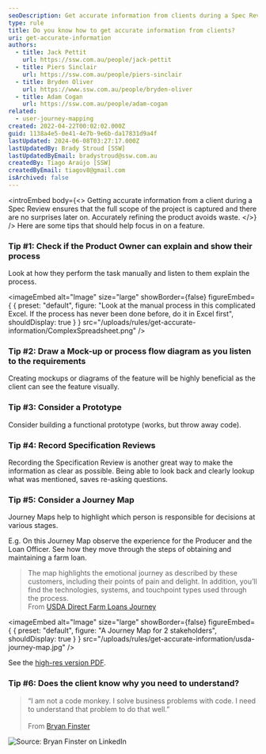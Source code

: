 ```yaml
---
seoDescription: Get accurate information from clients during a Spec Review by understanding their process, creating mockups or diagrams, considering prototypes, recording reviews, and using Journey Maps to highlight key decisions.
type: rule
title: Do you know how to get accurate information from clients?
uri: get-accurate-information
authors:
  - title: Jack Pettit
    url: https://ssw.com.au/people/jack-pettit
  - title: Piers Sinclair
    url: https://ssw.com.au/people/piers-sinclair
  - title: Bryden Oliver
    url: https://www.ssw.com.au/people/bryden-oliver
  - title: Adam Cogan
    url: https://ssw.com.au/people/adam-cogan
related:
  - user-journey-mapping
created: 2022-04-22T00:02:02.000Z
guid: 1138a4e5-0e41-4e7b-9e6b-da17831d9a4f
lastUpdated: 2024-06-08T03:27:17.000Z
lastUpdatedBy: Brady Stroud [SSW]
lastUpdatedByEmail: bradystroud@ssw.com.au
createdBy: Tiago Araújo [SSW]
createdByEmail: tiagov8@gmail.com
isArchived: false
---
```


<introEmbed
  body={<>
Getting accurate information from a client during a Spec Review ensures that the full scope of the project is captured and there are no surprises later on. Accurately refining the product avoids waste.
  </>}
/>
Here are some tips that should help focus in on a feature.

### Tip #1: Check if the Product Owner can explain and show their process

Look at how they perform the task manually and listen to them explain the process.


<imageEmbed
  alt="Image"
  size="large"
  showBorder={false}
  figureEmbed={ {
    preset: "default",
    figure: "Look at the manual process in this complicated Excel. If the process has never been done before, do it in Excel first",
    shouldDisplay: true
  } }
  src="/uploads/rules/get-accurate-information/ComplexSpreadsheet.png"
/>


### Tip #2: Draw a Mock-up or process flow diagram as you listen to the requirements

Creating mockups or diagrams of the feature will be highly beneficial as the client can see the feature visually.

### Tip #3: Consider a Prototype

Consider building a functional prototype (works, but throw away code).

### Tip #4: Record Specification Reviews

Recording the Specification Review is another great way to make the information as clear as possible. Being able to look back and clearly lookup what was mentioned, saves re-asking questions.

### Tip #5: Consider a Journey Map

Journey Maps help to highlight which person is responsible for decisions at various stages.

E.g. On this Journey Map observe the experience for the Producer and the Loan Officer. See how they move through the steps of obtaining and maintaining a farm loan.

> The map highlights the emotional journey as described by these customers, including their points of pain and delight. In addition, you’ll find the technologies, systems, and touchpoint types used through the process.\
>  From [USDA Direct Farm Loans Journey](https://coe.gsa.gov/coe/farm-loans/index.html#journeymap)


<imageEmbed
  alt="Image"
  size="large"
  showBorder={false}
  figureEmbed={ {
    preset: "default",
    figure: "A Journey Map for 2 stakeholders",
    shouldDisplay: true
  } }
  src="/uploads/rules/get-accurate-information/usda-journey-map.jpg"
/>


See the [high-res version PDF](Direct-Farm-Loans-Journey-Map.pdf).

### Tip #6: Does the client know why you need to understand?

> “I am not a code monkey. I solve business problems with code. I need to understand that problem to do that well.”\
> \
>  From [Bryan Finster](https://www.linkedin.com/posts/reneschulte_developer-softwareengineering-engineering-activity-6922838921693294592-pNRg/)

![Source: Bryan Finster on LinkedIn](/uploads/rules/get-accurate-information/1650533417256.jpeg)
